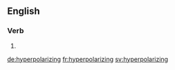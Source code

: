 ==English==

===Verb===
{{head|en|present participle}}

# {{present participle of|hyperpolarize|lang=en}}

[[de:hyperpolarizing]]
[[fr:hyperpolarizing]]
[[sv:hyperpolarizing]]